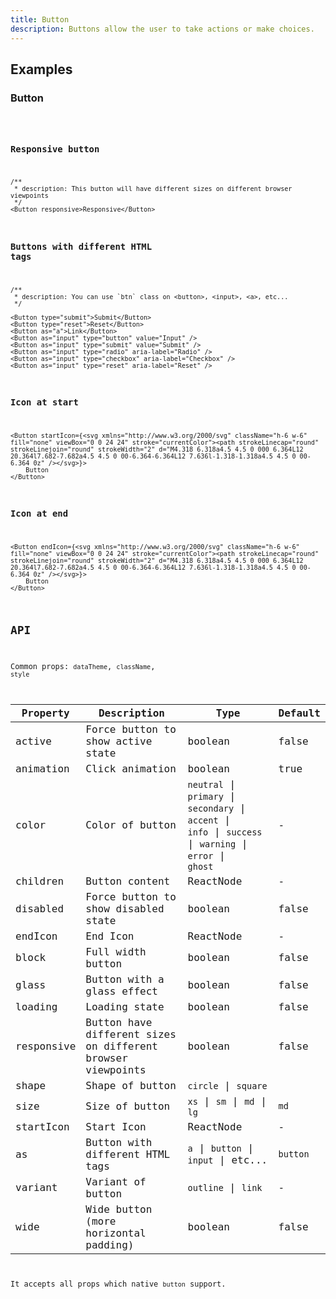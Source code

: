 ```yaml
---
title: Button
description: Buttons allow the user to take actions or make choices.
---
```


## Examples

### Button
<code src="./demo/basic.tsx" />

### Responsive button
```tsx live
/**
 * description: This button will have different sizes on different browser viewpoints
 */
<Button responsive>Responsive</Button>
```

### Buttons with different HTML tags
```tsx live
/**
 * description: You can use `btn` class on <button>, <input>, <a>, etc...
 */

<Button type="submit">Submit</Button>
<Button type="reset">Reset</Button>
<Button as="a">Link</Button>
<Button as="input" type="button" value="Input" />
<Button as="input" type="submit" value="Submit" />
<Button as="input" type="radio" aria-label="Radio" />
<Button as="input" type="checkbox" aria-label="Checkbox" />
<Button as="input" type="reset" aria-label="Reset" />
```


### Icon at start
```tsx live
<Button startIcon={<svg xmlns="http://www.w3.org/2000/svg" className="h-6 w-6" fill="none" viewBox="0 0 24 24" stroke="currentColor"><path strokeLinecap="round" strokeLinejoin="round" strokeWidth="2" d="M4.318 6.318a4.5 4.5 0 000 6.364L12 20.364l7.682-7.682a4.5 4.5 0 00-6.364-6.364L12 7.636l-1.318-1.318a4.5 4.5 0 00-6.364 0z" /></svg>}>
    Button
</Button>
```
### Icon at end
```tsx live
<Button endIcon={<svg xmlns="http://www.w3.org/2000/svg" className="h-6 w-6" fill="none" viewBox="0 0 24 24" stroke="currentColor"><path strokeLinecap="round" strokeLinejoin="round" strokeWidth="2" d="M4.318 6.318a4.5 4.5 0 000 6.364L12 20.364l7.682-7.682a4.5 4.5 0 00-6.364-6.364L12 7.636l-1.318-1.318a4.5 4.5 0 00-6.364 0z" /></svg>}>
    Button
</Button>
```

## API

Common props: `dataTheme`, `className`, `style`

| Property | Description | Type | Default |
| --- | --- | --- | --- |
| active | 	Force button to show active state | boolean | false |
| animation | Click animation | boolean | true |
| color | Color of button | `neutral` \| `primary` \| `secondary` \| `accent` \| <br/> `info` \| `success` \| `warning` \| `error` \| <br/> `ghost` | - |
| children | Button content | ReactNode | - |
| disabled | Force button to show disabled state | boolean | false |
| endIcon | End Icon | ReactNode | - |
| block | Full width button | boolean | false |
| glass | Button with a glass effect | boolean | false |
| loading | Loading state | boolean | false |
| responsive | Button have different sizes <br/> on different browser viewpoints | boolean | false |
| shape | Shape of button | `circle` \| `square` |  |
| size | Size of button | `xs` \| `sm` \| `md` \| `lg` | `md` |
| startIcon | Start Icon | ReactNode | - |
| as | Button with different HTML tags | `a` \| `button`  \| `input` \| etc... | `button` |
| variant | Variant of button | `outline` \| `link` | - |
| wide | Wide button (more horizontal padding) | boolean | false |

It accepts all props which native `button` support.
